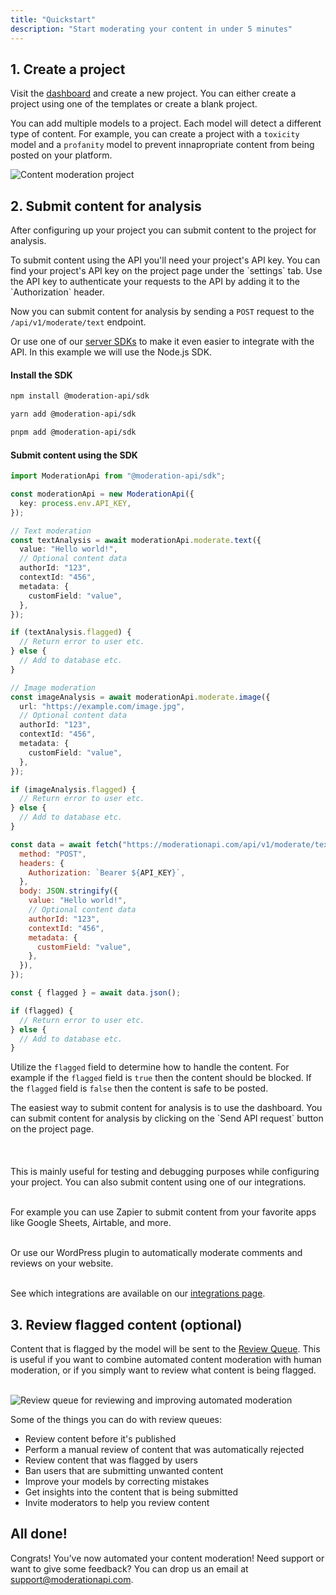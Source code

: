 ```yaml
---
title: "Quickstart"
description: "Start moderating your content in under 5 minutes"
---
```


## 1. Create a project

Visit the [dashboard](https://moderationapi.com/app) and create a new project. You can either create a project using one of the templates or create a blank project.

You can add multiple models to a project. Each model will detect a different type of content. For example, you can create a project with a `toxicity` model and a `profanity` model to prevent innapropriate content from being posted on your platform.

<Frame>
  <img
    className="block "
    src="/images/project-page.png"
    alt="Content moderation project"
  />
</Frame>

## 2. Submit content for analysis

After configuring up your project you can submit content to the project for analysis.

<Tabs>

<Tab icon="code" title="Using the API">
  To submit content using the API you'll need your project's API key. You can
  find your project's API key on the project page under the `settings` tab. Use the API key to authenticate your requests to the API by adding it to the `Authorization` header.

Now you can submit content for analysis by sending a `POST` request to the `/api/v1/moderate/text` endpoint.

Or use one of our [server SDKs](/api-reference/introduction#sdks) to make it even easier to integrate with the API. In this example we will use the Node.js SDK.

#### Install the SDK

<CodeGroup>

```bash npm
npm install @moderation-api/sdk
```

```bash yarn
yarn add @moderation-api/sdk
```

```bash pnpm
pnpm add @moderation-api/sdk
```

</CodeGroup>

#### Submit content using the SDK

<CodeGroup>

```typescript Node.js example
import ModerationApi from "@moderation-api/sdk";

const moderationApi = new ModerationApi({
  key: process.env.API_KEY,
});

// Text moderation
const textAnalysis = await moderationApi.moderate.text({
  value: "Hello world!",
  // Optional content data
  authorId: "123",
  contextId: "456",
  metadata: {
    customField: "value",
  },
});

if (textAnalysis.flagged) {
  // Return error to user etc.
} else {
  // Add to database etc.
}

// Image moderation
const imageAnalysis = await moderationApi.moderate.image({
  url: "https://example.com/image.jpg",
  // Optional content data
  authorId: "123",
  contextId: "456",
  metadata: {
    customField: "value",
  },
});

if (imageAnalysis.flagged) {
  // Return error to user etc.
} else {
  // Add to database etc.
}
```

```javascript Fetch example
const data = await fetch("https://moderationapi.com/api/v1/moderate/text", {
  method: "POST",
  headers: {
    Authorization: `Bearer ${API_KEY}`,
  },
  body: JSON.stringify({
    value: "Hello world!",
    // Optional content data
    authorId: "123",
    contextId: "456",
    metadata: {
      customField: "value",
    },
  }),
});

const { flagged } = await data.json();

if (flagged) {
  // Return error to user etc.
} else {
  // Add to database etc.
}
```

</CodeGroup>

Utilize the `flagged` field to determine how to handle the content. For example if the `flagged` field is `true` then the content should be blocked. If the `flagged` field is `false` then the content is safe to be posted.

</Tab>

<Tab icon="rocket" title="Using the dashboard">
  The easiest way to submit content for analysis is to use the dashboard. You
  can submit content for analysis by clicking on the `Send API request` button
  on the project page. <br></br>
  <br></br>This is mainly useful for testing and debugging purposes while configuring
  your project.
</Tab>

<Tab icon="rocket" title="Using an integration">
  You can also submit content using one of our integrations. <br></br>
  
  For example you can use Zapier to submit content from your favorite apps like Google Sheets, Airtable, and more. <br></br>
  
  Or use our WordPress plugin to automatically moderate comments and reviews on your website. <br></br>
  
  
   See which integrations are available on our [integrations page](https://moderationapi.com/integrations).

</Tab>

</Tabs>

## 3. Review flagged content (optional)

Content that is flagged by the model will be sent to the [Review Queue](/review-queues). This is useful if you want to combine automated content moderation with human moderation, or if you simply want to review what content is being flagged.<br></br>

<Frame>
  <img
    className="block "
    src="/images/content-queue.png"
    alt="Review queue for reviewing and improving automated moderation"
  />
</Frame>

Some of the things you can do with review queues:

- Review content before it's published
- Perform a manual review of content that was automatically rejected
- Review content that was flagged by users
- Ban users that are submitting unwanted content
- Improve your models by correcting mistakes
- Get insights into the content that is being submitted
- Invite moderators to help you review content

## All done!

Congrats! You’ve now automated your content moderation! Need support or want to give some feedback? You can drop us an email at [support@moderationapi.com](mailto:support@moderationapi.com).
